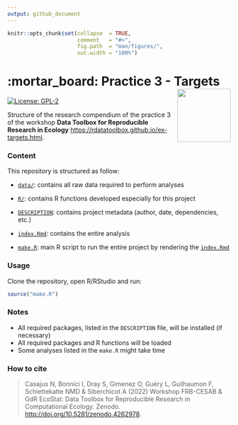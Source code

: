 ```yaml
---
output: github_document
---
```


<!-- README.md is generated from README.Rmd. Please edit that file -->


```r
knitr::opts_chunk$set(collapse  = TRUE,
                      comment   = "#>",
                      fig.path  = "man/figures/",
                      out.width = "100%")
```



# :mortar_board: Practice 3 - Targets <img src="https://raw.githubusercontent.com/rdatatoolbox/course-compendium/main/img/compendium-logo.png"  align="right" style="float:right; height:120px;"/>


<!-- badges: start -->
[![License: GPL-2](https://img.shields.io/badge/License-GPL%20v2-blue.svg)](https://choosealicense.com/licenses/gpl-2.0/)
<!-- badges: end -->


Structure of the research compendium of the practice 3 of the workshop 
**Data Toolbox for Reproducible Research in Ecology** <https://rdatatoolbox.github.io/ex-targets.html>.



### Content

This repository is structured as follow:

- [`data/`](https://github.com/rdatatoolbox/practice3/tree/master/data):
contains all raw data required to perform analyses

- [`R/`](https://github.com/rdatatoolbox/practice3/tree/master/R):
contains R functions developed especially for this project

- [`DESCRIPTION`](https://github.com/rdatatoolbox/practice3/tree/master/DESCRIPTION):
contains project metadata (author, date, dependencies, etc.)

- [`index.Rmd`](https://github.com/rdatatoolbox/practice3/tree/master/index.Rmd):
contains the entire analysis

- [`make.R`](https://github.com/rdatatoolbox/practice3/tree/master/make.R):
main R script to run the entire project by rendering the [`index.Rmd`](https://github.com/rdatatoolbox/practice3/tree/master/index.Rmd)



### Usage

Clone the repository, open R/RStudio and run:

```r
source("make.R")
```



### Notes

- All required packages, listed in the `DESCRIPTION` file, will be installed (if necessary)
- All required packages and R functions will be loaded
- Some analyses listed in the `make.R` might take time



### How to cite

> Casajus N, Bonnici I, Dray S, Gimenez O, Guéry L, Guilhaumon F, Schiettekatte NMD & Siberchicot A (2022) Workshop FRB-CESAB & GdR EcoStat: Data Toolbox for Reproducible Research in Computational Ecology. Zenodo. <http://doi.org/10.5281/zenodo.4262978>.
